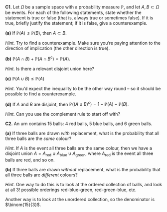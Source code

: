 <!--
::::: {.myq}
**C1.** Let $A$ and $B$ be two events with $\mathbb P(A) = 0.8$ and $\mathbb P(B) = 0.4$. The following questions concern the value of $\mathbb P(A \cap B)$, the probability that both $A$ and $B$ occur.

:::: {.subq}
**(a)** Prove the upper bound $\mathbb P(A \cap B) \leq 0.4$.

::: {.myanswers data-latex=""}
*Hint.*
Can you find an event $C$ with $A \cap B \subset C$ that will allow you to use the result $\mathbb P(A \cap B) \leq C$?
:::
::::

:::: {.subq}
**(b)** Prove that this upper bound can be achieved, by giving an example of a sample space $\Omega$, a probability measure $\mathbb P$ and events $A, B \subset \Omega$ such that $\mathbb P(A) = 0.8$ and $\mathbb P(B) = 0.4$, with equality  $\mathbb P(A \cap B) = 0.4$ in the upper bound.

::: {.myanswers data-latex=""}
*Hint.*
Try a sample space with five outcomes $\Omega = \{a,b,c,d,e\}$ and the classical "equally likely" probability. How many elements are in $A$? How many in $B$? How many in the overlap $A \cap B$?
:::
::::

:::: {.subq}
**(c)** Give a lower bound for $\mathbb P(A \cap B)$ -- that is, prove that $\mathbb P(A \cap B) \geq \text{something}$ -- and show that this lower bound can be achieved. (Try to work out the correct bound, even if you can't formally prove it.)

::: {.myanswers data-latex=""}
*Hint.*
Try the sample space with five-equally likely outcomes again. How small can you make the overlap $A \cap B$?
:::
::::
:::::
-->

::::: {.myq}
**C1.** Let $\Omega$ be a sample space with a probability measure $\mathbb P$, and let $A, B \subset \Omega$ be events. For each of the following statements, state whether the statement is true or false (that is, always true or sometimes false). If it is true, briefly justify the statement; if it is false, give a counterexample.

:::: {.subq}
**(a)** If $\mathbb P(A) \leq \mathbb P(B)$, then $A \subset B$.

::: {.myanswers data-latex=""}
*Hint.* Try to find a counterexample. Make sure you're paying attention to the direction of implication (the other direction is true).
<!--
*Solution.* False. It is true that *if* $A \subset B$ *then* $\mathbb P(A) \leq \mathbb P(B)$, but here the implication is the wrong way around.

For a counterexample, consider rolling a dice, and let $A = \{1\}$ and $B = \{2,3\}$. Then $\mathbb P(A) = \frac16 \leq \frac26 = \mathbb P(B)$, but it's not true that $A \subset B$.-->
:::
::::

:::: {.subq}
**(b)** $\mathbb P(A \cap B) + \mathbb P(A \cap B^{\mathsf{c}}) = \mathbb P(A)$.

::: {.myanswers data-latex=""}
*Hint.* Is there a relevant disjoint union here?
<!--
*Solution.* True. Note that $(A \cap B) \cup (A \cap B^{\mathsf{c}}) = A$ and that the union is disjoint. (Try drawing a Venn diagram, if this isn't obvious.) The result follows from applying Axiom 3.-->
:::
::::

:::: {.subq}
**(c)** $\mathbb P(A \cup B) \leq \mathbb P(A)$

::: {.myanswers data-latex=""}
*Hint.* You'd expect the inequality to be the other way round -- so it should be possible to find a counterexample. <!--
*Solution.* False. The same $A$ and $B$ as in part (a) gives a concrete counterexample. The statement would be true with a reversed inequality, or with the union replaced by an intersection. -->
:::
::::

:::: {.subq}
**(d)** If $A$ and $B$ are disjoint, then $\mathbb P((A \cup B)^{\mathsf{c}}) = 1 - \mathbb P(A) - \mathbb P(B)$.

::: {.myanswers data-latex=""}
*Hint.* Can you use the complement rule to start off with? <!--
*Solution.* True. From the complement rule, we have $\mathbb P((A \cup B)^{\mathsf{c}}) = 1 - \mathbb P(A \cup B)$; then from the addition rule for disjoint unions we have $\mathbb P(A \cup B) = \mathbb P(A) + \mathbb P(B)$. Putting these together gives the result.-->
:::
::::
:::::


::::: {.myq}
**C2.** An urn contains 15 balls: 4 red balls, 5 blue balls, and 6 green balls.

:::: {.subq}
**(a)** If three balls are drawn *with* replacement, what is the probability that all three balls are the *same* colour?

::: {.myanswers data-latex=""}
*Hint.* If $A$ is the event all three balls are the same colour, then we have a disjoint union $A = A_{\text{red}} \cup A_{\text{blue}} \cup A_{\text{green}}$, where $A_{\text{red}}$ is the event all three balls are red, and so on.
:::
::::

:::: {.subq}
**(b)** If three balls are drawn *without* replacement, what is the probability that all three balls are *different* colours?

::: {.myanswers data-latex=""}
*Hint.* One way to do this is to look at the ordered collection of balls, and look at all $3!$ possible orderings red-blue-green, red-green-blue, etc.

Another way is to look at the unordered collection, so the denominator is $\binom{15}{3}$.
:::
::::
:::::


